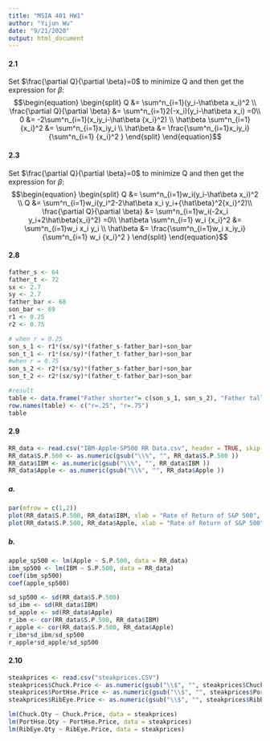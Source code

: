 ```yaml
---
title: "MSIA 401 HW1"
author: "Yijun Wu"
date: "9/21/2020"
output: html_document
---
```


#### 2.1

Set $\frac{\partial Q}{\partial \beta}=0$ to minimize Q and then get the expression for $\beta$:
$$\begin{equation}
  \begin{split}
  Q 
  &= \sum^n_{i=1}(y_i-\hat\beta x_i)^2 \\
  \frac{\partial Q}{\partial \beta}
  &=  \sum^n_{i=1}2(-x_i)(y_i-\hat\beta x_i) =0\\
  0
  &= -2\sum^n_{i=1}(x_iy_i-\hat\beta {x_i}^2) \\
  \hat\beta \sum^n_{i=1} {x_i}^2 
  &= \sum^n_{i=1}x_iy_i \\
  \hat\beta
  &= \frac{\sum^n_{i=1}x_iy_i}{\sum^n_{i=1} {x_i}^2 }
  \end{split}
\end{equation}$$

#### 2.3
Set $\frac{\partial Q}{\partial \beta}=0$ to minimize Q and then get the expression for $\beta$:
$$\begin{equation}
  \begin{split}
  Q 
  &= \sum^n_{i=1}w_i(y_i-\hat\beta x_i)^2 \\
  Q
  &= \sum^n_{i=1}w_i(y_i^2-2\hat\beta x_i y_i+{\hat\beta}^2{x_i}^2)\\
  \frac{\partial Q}{\partial \beta}
  &=  \sum^n_{i=1}w_i(-2x_i y_i+2\hat\beta{x_i}^2) =0\\
  \hat\beta \sum^n_{i=1} w_i {x_i}^2
  &= \sum^n_{i=1}w_i x_i y_i \\
  \hat\beta
  &= \frac{\sum^n_{i=1}w_i x_iy_i}{\sum^n_{i=1} w_i {x_i}^2 }
  \end{split}
\end{equation}$$


#### 2.8
```r
father_s <- 64
father_t <- 72
sx <- 2.7
sy <- 2.7
father_bar <- 68
son_bar <- 69
r1 <- 0.25
r2 <- 0.75
```

```r
# when r = 0.25
son_s_1 <- r1*(sx/sy)*(father_s-father_bar)+son_bar 
son_t_1 <- r1*(sx/sy)*(father_t-father_bar)+son_bar 
#when r = 0.75
son_s_2 <- r2*(sx/sy)*(father_s-father_bar)+son_bar 
son_t_2 <- r2*(sx/sy)*(father_t-father_bar)+son_bar 
```

```r
#result
table <- data.frame("Father shorter"= c(son_s_1, son_s_2), "Father taller" = c(son_t_1, son_t_2))
row.names(table) <- c("r=.25", "r=.75")
table
```

#### 2.9

```r
RR_data <- read.csv("IBM-Apple-SP500 RR Data.csv", header = TRUE, skip = 1)
RR_data$S.P.500 <- as.numeric(gsub("\\%", "", RR_data$S.P.500 ))
RR_data$IBM <- as.numeric(gsub("\\%", "", RR_data$IBM ))
RR_data$Apple <- as.numeric(gsub("\\%", "", RR_data$Apple ))
```

##### a.
```r
par(mfrow = c(1,2))
plot(RR_data$S.P.500, RR_data$IBM, xlab = "Rate of Return of S&P 500", ylab = "Rate of Return on IBM", main = "IBM vs S&P 500", ylim = c(-35, 30))
plot(RR_data$S.P.500, RR_data$Apple, xlab = "Rate of Return of S&P 500", ylab = "Rate of Return on Apple", main = "Applevs S&P 500" , ylim = c(-35, 30))
```

##### b.
```r
apple_sp500 <- lm(Apple ~ S.P.500, data = RR_data)
ibm_sp500 <- lm(IBM ~ S.P.500, data = RR_data)
coef(ibm_sp500)
coef(apple_sp500)
```


```r
sd_sp500 <- sd(RR_data$S.P.500)
sd_ibm <- sd(RR_data$IBM)
sd_apple <- sd(RR_data$Apple)
r_ibm <- cor(RR_data$S.P.500, RR_data$IBM)
r_apple <- cor(RR_data$S.P.500, RR_data$Apple)
r_ibm*sd_ibm/sd_sp500
r_apple*sd_apple/sd_sp500
```




#### 2.10
```r
steakprices <- read.csv("steakprices.CSV")
steakprices$Chuck.Price <- as.numeric(gsub("\\$", "", steakprices$Chuck.Price ))
steakprices$PortHse.Price <- as.numeric(gsub("\\$", "", steakprices$PortHse.Price ))
steakprices$RibEye.Price <- as.numeric(gsub("\\$", "", steakprices$RibEye.Price ))
```

```r
lm(Chuck.Qty ~ Chuck.Price, data = steakprices)
lm(PortHse.Qty ~ PortHse.Price, data = steakprices)
lm(RibEye.Qty ~ RibEye.Price, data = steakprices)
```

